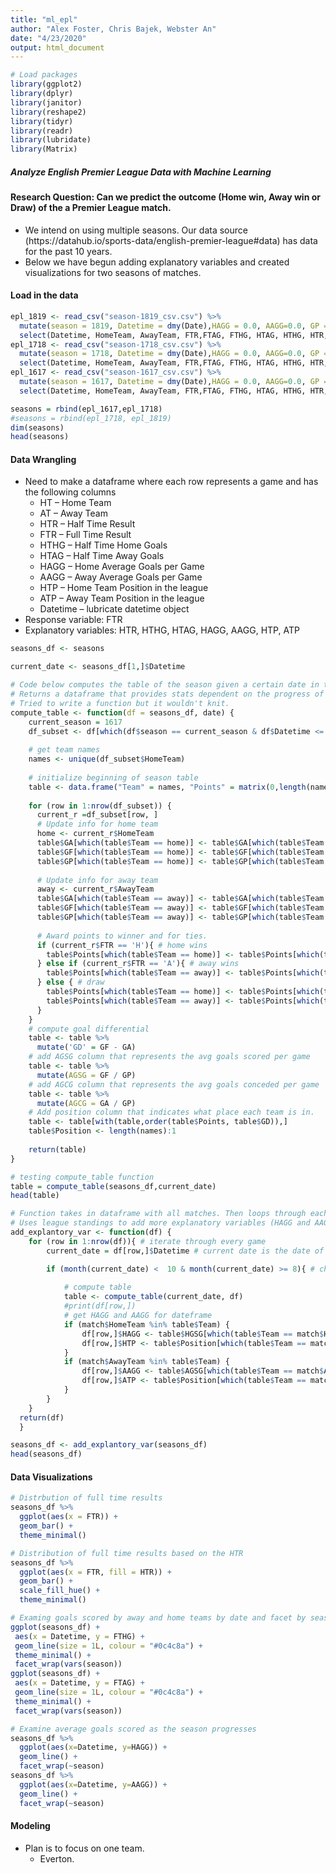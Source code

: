 ```yaml
---
title: "ml_epl"
author: "Alex Foster, Chris Bajek, Webster An"
date: "4/23/2020"
output: html_document
---
```


```r

# Load packages
library(ggplot2)
library(dplyr)
library(janitor)
library(reshape2)
library(tidyr)
library(readr)
library(lubridate)
library(Matrix)

```
##### Analyze English Premier League Data with Machine Learning
#### Research Question: Can we predict the outcome (Home win, Away win or Draw) of the a Premier League match. 
* We intend on using multiple seasons. Our data source (https://datahub.io/sports-data/english-premier-league#data) has data for the past 10 years. 
* Below we have begun adding explanatory variables and created visualizations for two seasons of matches.


#### Load in the data
```R
epl_1819 <- read_csv("season-1819_csv.csv") %>%
  mutate(season = 1819, Datetime = dmy(Date),HAGG = 0.0, AAGG=0.0, GP = 0, HTP = 0, ATP=0) %>%
  select(Datetime, HomeTeam, AwayTeam, FTR,FTAG, FTHG, HTAG, HTHG, HTR,season, HAGG, AAGG,GP, ATP, HTP)
epl_1718 <- read_csv("season-1718_csv.csv") %>%
  mutate(season = 1718, Datetime = dmy(Date),HAGG = 0.0, AAGG=0.0, GP = 0, HTP = 0, ATP=0) %>%
  select(Datetime, HomeTeam, AwayTeam, FTR,FTAG, FTHG, HTAG, HTHG, HTR,season, HAGG, AAGG,GP, ATP, HTP)
epl_1617 <- read_csv("season-1617_csv.csv") %>%
  mutate(season = 1617, Datetime = dmy(Date),HAGG = 0.0, AAGG=0.0, GP = 0, HTP = 0, ATP=0)%>%
  select(Datetime, HomeTeam, AwayTeam, FTR,FTAG, FTHG, HTAG, HTHG, HTR,season, HAGG, AAGG,GP, ATP, HTP)

seasons = rbind(epl_1617,epl_1718)
#seasons = rbind(epl_1718, epl_1819)
dim(seasons)
head(seasons)
```

#### Data Wrangling
* Need to make a dataframe where each row represents a game and has the following columns 
  * HT -- Home Team
  * AT -- Away Team
  * HTR -- Half Time Result
  * FTR -- Full Time Result
  * HTHG -- Half Time Home Goals
  * HTAG -- Half Time Away Goals
  * HAGG --  Home Average Goals per Game
  * AAGG -- Away Average Goals per Game 
  * HTP -- Home Team Position in the league
  * ATP -- Away Team Position in the league
  * Datetime -- lubricate datetime object 
* Response variable: FTR
* Explanatory variables: HTR, HTHG, HTAG, HAGG, AAGG, HTP, ATP 


```r
seasons_df <- seasons

current_date <- seasons_df[1,]$Datetime
```

```r
# Code below computes the table of the season given a certain date in the season.
# Returns a dataframe that provides stats dependent on the progress of the given season 
# Tried to write a function but it wouldn't knit.
compute_table <- function(df = seasons_df, date) {
    current_season = 1617
    df_subset <- df[which(df$season == current_season & df$Datetime <= date), ] # get games from that season and up to the given data
    
    # get team names
    names <- unique(df_subset$HomeTeam)
    
    # initialize beginning of season table
    table <- data.frame("Team" = names, "Points" = matrix(0,length(names)), "GA" = matrix(0,length(names)), "GF" = matrix(0,length(names)), 'GP' = matrix(0,length(names)))
    
    for (row in 1:nrow(df_subset)) {
      current_r =df_subset[row, ]
      # Update info for home team
      home <- current_r$HomeTeam
      table$GA[which(table$Team == home)] <- table$GA[which(table$Team == home)] + current_r$FTAG# GA
      table$GF[which(table$Team == home)] <- table$GF[which(table$Team == home)]+current_r$FTHG# GF
      table$GP[which(table$Team == home)] <- table$GP[which(table$Team == home)]+1
    
      # Update info for away team
      away <- current_r$AwayTeam
      table$GA[which(table$Team == away)] <- table$GA[which(table$Team == away)]+current_r$FTHG# GA
      table$GF[which(table$Team == away)] <- table$GF[which(table$Team == away)]+current_r$FTAG# GF
      table$GP[which(table$Team == away)] <- table$GP[which(table$Team == away)]+1
    
      # Award points to winner and for ties.
      if (current_r$FTR == 'H'){ # home wins
        table$Points[which(table$Team == home)] <- table$Points[which(table$Team == home)] + 3
      } else if (current_r$FTR == 'A'){ # away wins
        table$Points[which(table$Team == away)] <- table$Points[which(table$Team == away)] + 3
      } else { # draw
        table$Points[which(table$Team == home)] <- table$Points[which(table$Team == home)] + 1
        table$Points[which(table$Team == away)] <- table$Points[which(table$Team == away)] + 1
      }
    }
    # compute goal differential
    table <- table %>%
      mutate('GD' = GF - GA)
    # add AGSG column that represents the avg goals scored per game
    table <- table %>%
      mutate(AGSG = GF / GP)
    # add AGCG column that represents the avg goals conceded per game
    table <- table %>%
      mutate(AGCG = GA / GP)
    # Add position column that indicates what place each team is in.
    table <- table[with(table,order(table$Points, table$GD)),]
    table$Position <- length(names):1
  
    return(table)
}
```

```r
# testing compute_table function
table = compute_table(seasons_df,current_date)  
head(table)

```


```r
# Function takes in dataframe with all matches. Then loops through each game For every match it computes the league standings prior to the given game 
# Uses league standings to add more explanatory variables (HAGG and AAGG).
add_explantory_var <- function(df) {
    for (row in 1:nrow(df)){ # iterate through every game
        current_date = df[row,]$Datetime # current date is the date of the game 

        if (month(current_date) <  10 & month(current_date) >= 8){ # check if the game occurs at the beginning of the season
            
            # compute table
            table <- compute_table(current_date, df)
            #print(df[row,])
            # get HAGG and AAGG for dateframe
            if (match$HomeTeam %in% table$Team) {
                df[row,]$HAGG <- table$HGSG[which(table$Team == match$HomeTeam)]
                df[row,]$HTP <- table$Position[which(table$Team == match$AwayTeam)]
            }
            if (match$AwayTeam %in% table$Team) {
                df[row,]$AAGG <- table$AGSG[which(table$Team == match$AwayTeam)]
                df[row,]$ATP <- table$Position[which(table$Team == match$AwayTeam)]
            }
        } 
    }
  return(df)
  }

seasons_df <- add_explantory_var(seasons_df)
head(seasons_df)

```

#### Data Visualizations

```r
# Distrbution of full time results 
seasons_df %>% 
  ggplot(aes(x = FTR)) +
  geom_bar() +
  theme_minimal()

# Distribution of full time results based on the HTR
seasons_df %>%
  ggplot(aes(x = FTR, fill = HTR)) +
  geom_bar() +
  scale_fill_hue() +
  theme_minimal()

# Examing goals scored by away and home teams by date and facet by season  
ggplot(seasons_df) +
 aes(x = Datetime, y = FTHG) +
 geom_line(size = 1L, colour = "#0c4c8a") +
 theme_minimal() +
 facet_wrap(vars(season))
ggplot(seasons_df) +
 aes(x = Datetime, y = FTAG) +
 geom_line(size = 1L, colour = "#0c4c8a") +
 theme_minimal() +
 facet_wrap(vars(season))

# Examine average goals scored as the season progresses
seasons_df %>%
  ggplot(aes(x=Datetime, y=HAGG)) +
  geom_line() +
  facet_wrap(~season)
seasons_df %>%
  ggplot(aes(x=Datetime, y=AAGG)) +
  geom_line() +
  facet_wrap(~season)

```

#### Modeling 
* Plan is to focus on one team. 
  * Everton. 

